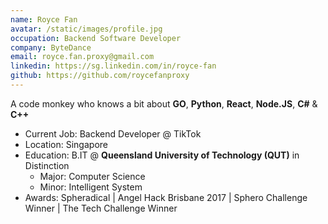 ```yaml
---
name: Royce Fan
avatar: /static/images/profile.jpg
occupation: Backend Software Developer
company: ByteDance
email: royce.fan.proxy@gmail.com
linkedin: https://sg.linkedin.com/in/royce-fan
github: https://github.com/roycefanproxy
---
```


A code monkey who knows a bit about **GO**, **Python**, **React**, **Node.JS**, **C#** & **C++**

- Current Job: Backend Developer @ TikTok
- Location: Singapore
- Education: B.IT @ **Queensland University of Technology (QUT)** in Distinction
  - Major: Computer Science
  - Minor: Intelligent System
- Awards: Spheradical | Angel Hack Brisbane 2017 | Sphero Challenge Winner | The Tech Challenge Winner

